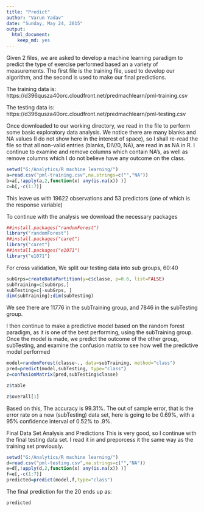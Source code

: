 ```yaml
---
title: "Predict"
author: "Varun Yadav"
date: "Sunday, May 24, 2015"
output:
  html_document:
    keep_md: yes
---
```


Given 2 files, we are asked to develop a machine learning paradigm to predict the type of exercise performed based an a variety of measurements. The first file is the training file, used to develop our algorithm, and the second is used to make our final predictions.

The training data is: https://d396qusza40orc.cloudfront.net/predmachlearn/pml-training.csv

The testing data is: https://d396qusza40orc.cloudfront.net/predmachlearn/pml-testing.csv

Once downloaded to our working directory, we read in the file to perform some basic exploratory data analysis. We notice there are many blanks and NA values (I do not show here in the interest of space), so I shall re-read the file so that all non-valid entries (blanks, DIV/0, NA), are read in as NA in R. I continue to examine and remove columns which contain NA's, as well as remove columns which I do not believe have any outcome on the class.


```r

setwd("G:/Analytics/R machine learning/")
a=read.csv("pml-training.csv",na.strings=c("","NA"))
b=a[,!apply(a,2,function(x) any(is.na(x)) )]
c=b[,-c(1:7)]

```

This leave us with 19622 observations and 53 predictors (one of which is the response variable)

To continue with the analysis we download the necessary packages

```r
##install.packages("randomForest")
library("randomForest")
##install.packages("caret")
library("caret")
##install.packages("e1071")
library("e1071")
```

For cross validation, We split our testing data into sub groups, 60:40

```r
subGrps=createDataPartition(y=c$classe, p=0.6, list=FALSE)
subTraining=c[subGrps,]
subTesting=c[-subGrps, ]
dim(subTraining);dim(subTesting)
```

We see there are 11776 in the subTraining group, and 7846 in the subTesting group.

I then continue to make a predictive model based on the random forest paradigm, as it is one of the best performing, using the subTraining group. Once the model is made, we predict the outcome of the other group, subTesting, and examine the confusion matrix to see how well the predictive model performed

```r
model=randomForest(classe~., data=subTraining, method="class")
pred=predict(model,subTesting, type="class")
z=confusionMatrix(pred,subTesting$classe)

```

```r
z$table

```

```r
z$overall[1]

```

Based on this, The accuracy is 99.31%. The out of sample error, that is the error rate on a new (subTesting) data set, here is going to be 0.69%, with a 95% confidence interval of 0.52% to .9%.

Final Data Set Analysis and Predictions
This is very good, so I continue with the final testing data set. I read it in and preporcess it the same way as the training set previously.


```r
setwd("G:/Analytics/R machine learning/")
d=read.csv("pml-testing.csv",na.strings=c("","NA"))
e=d[,!apply(d,2,function(x) any(is.na(x)) )]
f=e[,-c(1:7)]
predicted=predict(model,f,type="class")

```

The final prediction for the 20 ends up as:


```r
predicted
```


